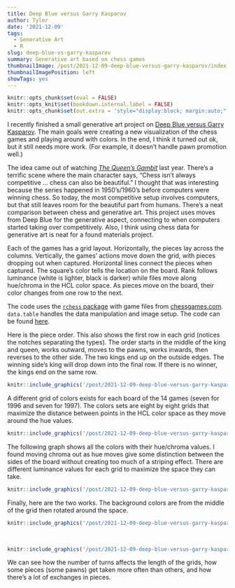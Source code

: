 ```yaml
---
title: Deep Blue versus Garry Kasparov
author: Tyler
date: '2021-12-09'
tags:
  - Generative Art
  - R
slug: deep-blue-vs-garry-kasparov
summary: Generative art based on chess games
thumbnailImage: /post/2021-12-09-deep-blue-versus-garry-kasparov/index.en-us_files/DeepBlueVersusGarryKasparov1996.png
thumbnailImagePosition: left
showTags: yes
---
```


```r
knitr::opts_chunk$set(eval = FALSE)
knitr::opts_knit$set(bookdown.internal.label = FALSE)
knitr::opts_chunk$set(out.extra = 'style="display:block; margin:auto;"')  # center
```

I recently finished a small generative art project on [Deep Blue versus Garry Kasparov](https://en.wikipedia.org/wiki/Deep_Blue_versus_Garry_Kasparov){target="_blank"}. The main goals were creating a new visualization of the chess games and playing around with colors. In the end, I think it turned out ok, but it still needs more work. (For example, it doesn’t handle pawn promotion well.)

The idea came out of watching [*The Queen's Gambit*](https://en.wikipedia.org/wiki/The_Queen%27s_Gambit_(miniseries)) last year. There’s a terrific scene where the main character says, “Chess isn’t always competitive … chess can also be beautiful.” I thought that was interesting because the series happened in 1950’s/1960’s before computers were winning chess. So today, the most competitive setup involves computers, but that still leaves room for the beautiful part from humans. There's a neat comparison between chess and generative art. This project uses moves from Deep Blue for the generative aspect, connecting to when computers started taking over competitively. Also, I think using chess data for generative art is neat for a found materials project.

Each of the games has a grid layout. Horizontally, the pieces lay across the columns. Vertically, the games’ actions move down the grid, with pieces dropping out when captured. Horizontal lines connect the pieces when captured. The square's color tells the location on the board. Rank follows luminance (white is lighter, black is darker) while files move along hue/chroma in the HCL color space. As pieces move on the board, their color changes from one row to the next.

The code uses the [`rchess` package](http://jkunst.com/rchess/){target="_blank"} with game files from [chessgames.com](https://www.chessgames.com){target="_blank"}. `data.table` handles the data manipulation and image setup. The code can be found [here](https://github.com/WilliamTylerBradley/DeepBlueVersusGarryKasparov){target="_blank"}.

Here is the piece order. This also shows the first row in each grid (notices the notches separating the types). The order starts in the middle of the king and queen, works outward, moves to the pawns, works inwards, then reverses to the other side. The two kings end up on the outside edges. The winning side's king will drop down into the final row. If there is no winner, the kings end on the same row.

```r
knitr::include_graphics('/post/2021-12-09-deep-blue-versus-garry-kasparov/index.en-us_files/piece_order.png', error = FALSE)
```

A different grid of colors exists for each board of the 14 games (seven for 1996 and seven for 1997). The colors sets are eight by eight grids that maximize the distance between points in the HCL color space as they move around the hue values.

```r
knitr::include_graphics('/post/2021-12-09-deep-blue-versus-garry-kasparov/index.en-us_files/colors_1.jpeg', error = FALSE)
```

The following graph shows all the colors with their hue/chroma values. I found moving chroma out as hue moves give some distinction between the sides of the board without creating too much of a striping effect. There are different luminance values for each grid to maximize the space they can take.

```r
knitr::include_graphics('/post/2021-12-09-deep-blue-versus-garry-kasparov/index.en-us_files/colors_2.jpeg', error = FALSE)
```

Finally, here are the two works. The background colors are from the middle of the grid then rotated around the space.

```r
knitr::include_graphics('/post/2021-12-09-deep-blue-versus-garry-kasparov/index.en-us_files/DeepBlueVersusGarryKasparov1996.png', error = FALSE)
```

<br>

```r
knitr::include_graphics('/post/2021-12-09-deep-blue-versus-garry-kasparov/index.en-us_files/DeepBlueVersusGarryKasparov1997.png', error = FALSE)
```

We can see how the number of turns affects the length of the grids, how some pieces (some pawns) get taken more often than others, and how there's a lot of exchanges in pieces.